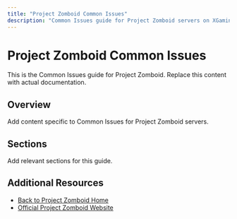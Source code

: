 ```yaml
---
title: "Project Zomboid Common Issues"
description: "Common Issues guide for Project Zomboid servers on XGamingServer"
---
```


# Project Zomboid Common Issues

This is the Common Issues guide for Project Zomboid. Replace this content with actual documentation.

## Overview

Add content specific to Common Issues for Project Zomboid servers.

## Sections

Add relevant sections for this guide.

## Additional Resources

- [Back to Project Zomboid Home](./index)
- [Official Project Zomboid Website](https://example.com)
